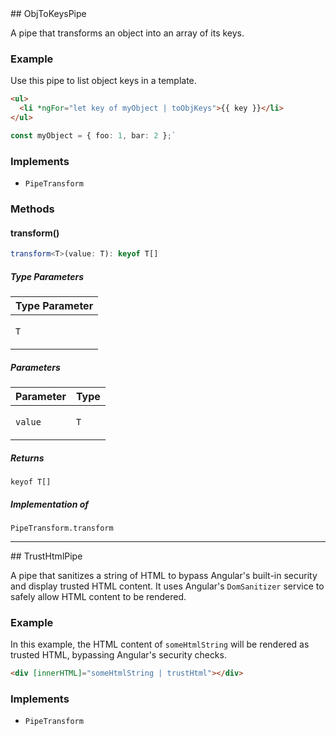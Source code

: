 
[//]: # (Do not edit directly)
[//]: # (Generated by the Cocokits TypeDoc custom theme on Sat Mar 01 2025)



<Meta title='Utils/Pipes'/>
<MdxPage breadcrumb='Utils' title='Pipes' tocItems={tocItems} hideThemeSwitcher={true}>
<div>
</div><div id="selection_objtokeyspipe">
## ObjToKeysPipe

A pipe that transforms an object into an array of its keys.

### Example

Use this pipe to list object keys in a template.
```html
<ul>
  <li *ngFor="let key of myObject | toObjKeys">{{ key }}</li>
</ul>
```

```typescript
const myObject = { foo: 1, bar: 2 };`
```

### Implements

- `PipeTransform`

### Methods

#### transform()

```ts
transform<T>(value: T): keyof T[]
```

##### Type Parameters

<table class="arg-type-table arg-type-table--full-width">
<thead>
<tr>
<th>Type Parameter</th>
</tr>
</thead>
<tbody>
<tr>
<td>

`T`

</td>
</tr>
</tbody>
</table>

##### Parameters

<table class="arg-type-table arg-type-table--full-width">
<thead>
<tr>
<th>Parameter</th>
<th>Type</th>
</tr>
</thead>
<tbody>
<tr>
<td>

`value`

</td>
<td>

`T`

</td>
</tr>
</tbody>
</table>

##### Returns

`keyof T[]`

##### Implementation of

`PipeTransform.transform`

***

</div><div id="selection_trusthtmlpipe">
## TrustHtmlPipe

A pipe that sanitizes a string of HTML to bypass Angular's built-in security and display trusted HTML content.
It uses Angular's `DomSanitizer` service to safely allow HTML content to be rendered.

### Example

In this example, the HTML content of `someHtmlString` will be rendered as trusted HTML, bypassing Angular's security checks.
```html
<div [innerHTML]="someHtmlString | trustHtml"></div>
```

### Implements

- `PipeTransform`

</div>
</MdxPage>
